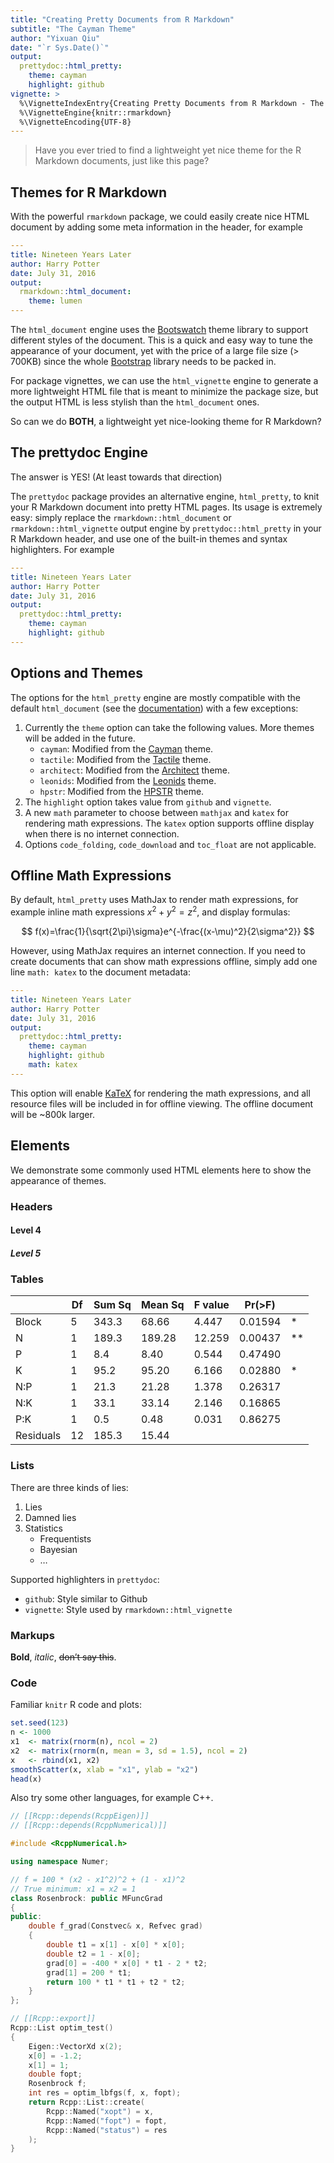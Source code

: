 ```yaml
---
title: "Creating Pretty Documents from R Markdown"
subtitle: "The Cayman Theme"
author: "Yixuan Qiu"
date: "`r Sys.Date()`"
output:
  prettydoc::html_pretty:
    theme: cayman
    highlight: github
vignette: >
  %\VignetteIndexEntry{Creating Pretty Documents from R Markdown - The Cayman Theme}
  %\VignetteEngine{knitr::rmarkdown}
  %\VignetteEncoding{UTF-8}
---
```


> Have you ever tried to find a lightweight yet nice theme for the R Markdown
documents, just like this page?

## Themes for R Markdown

With the powerful `rmarkdown` package, we could easily create nice HTML document
by adding some meta information in the header, for example

```yaml
---
title: Nineteen Years Later
author: Harry Potter
date: July 31, 2016
output:
  rmarkdown::html_document:
    theme: lumen
---
```

The `html_document` engine uses the [Bootswatch](https://bootswatch.com/)
theme library to support different styles of the document.
This is a quick and easy way to tune the appearance of your document, yet with
the price of a large file size (> 700KB) since the whole
[Bootstrap](https://getbootstrap.com/) library needs to be packed in.

For package vignettes, we can use the `html_vignette` engine to generate
a more lightweight HTML file that is meant to minimize the package size, but
the output HTML is less stylish than the `html_document` ones.

So can we do **BOTH**, a lightweight yet nice-looking theme for R Markdown?

## The prettydoc Engine

The answer is YES! (At least towards that direction)

The `prettydoc` package provides an alternative engine, `html_pretty`,
to knit your R Markdown document into pretty HTML pages.
Its usage is extremely easy: simply replace the
`rmarkdown::html_document` or `rmarkdown::html_vignette` output engine by
`prettydoc::html_pretty` in your R Markdown header, and use one of the built-in
themes and syntax highlighters. For example

```yaml
---
title: Nineteen Years Later
author: Harry Potter
date: July 31, 2016
output:
  prettydoc::html_pretty:
    theme: cayman
    highlight: github
---
```

## Options and Themes

The options for the `html_pretty` engine are mostly compatible with the default
`html_document`
(see the [documentation](https://bookdown.org/yihui/rmarkdown/html-document.html))
with a few exceptions:

1. Currently the `theme` option can take the following values. More themes will
be added in the future. 
    - `cayman`: Modified from the [Cayman](https://github.com/jasonlong/cayman-theme) theme.
    - `tactile`: Modified from the [Tactile](https://github.com/jasonlong/tactile-theme) theme.
    - `architect`: Modified from the [Architect](https://github.com/jasonlong/architect-theme) theme.
    - `leonids`: Modified from the [Leonids](https://github.com/renyuanz/leonids) theme.
    - `hpstr`: Modified from the [HPSTR](https://github.com/mmistakes/hpstr-jekyll-theme) theme.
2. The `highlight` option takes value from `github` and `vignette`.
3. A new `math` parameter to choose between `mathjax` and `katex` for rendering math expressions.
   The `katex` option supports offline display when there is no internet connection.
4. Options `code_folding`, `code_download` and `toc_float` are not applicable.

## Offline Math Expressions

By default, `html_pretty` uses MathJax to render math expressions, for example inline math
expressions $x^2 + y^2 = z^2$, and display formulas:

$$
f(x)=\frac{1}{\sqrt{2\pi}\sigma}e^{-\frac{(x-\mu)^2}{2\sigma^2}}
$$

However, using MathJax requires an internet connection. If you need to create documents that can
show math expressions offline, simply add one line `math: katex` to the document metadata:

```yaml
---
title: Nineteen Years Later
author: Harry Potter
date: July 31, 2016
output:
  prettydoc::html_pretty:
    theme: cayman
    highlight: github
    math: katex
---
```

This option will enable [KaTeX](https://katex.org/) for rendering the math expressions, and all
resource files will be included in for offline viewing. The offline document will be ~800k larger.

## Elements

We demonstrate some commonly used HTML elements here to show the appearance of themes.

### Headers

#### Level 4

##### Level 5


### Tables

|           | Df | Sum Sq | Mean Sq | F value | Pr(>F)  |    |
|-----------|----|--------|---------|---------|---------|----|
| Block     | 5  | 343.3  | 68.66   | 4.447   | 0.01594 | *  |
| N         | 1  | 189.3  | 189.28  | 12.259  | 0.00437 | ** |
| P         | 1  | 8.4    | 8.40    | 0.544   | 0.47490 |    |
| K         | 1  | 95.2   | 95.20   | 6.166   | 0.02880 | *  |
| N:P       | 1  | 21.3   | 21.28   | 1.378   | 0.26317 |    |
| N:K       | 1  | 33.1   | 33.14   | 2.146   | 0.16865 |    |
| P:K       | 1  | 0.5    | 0.48    | 0.031   | 0.86275 |    |
| Residuals | 12 | 185.3  | 15.44   |         |         |    |


### Lists

There are three kinds of lies:

1. Lies
2. Damned lies
3. Statistics
    - Frequentists
    - Bayesian
    - ...

Supported highlighters in `prettydoc`:

- `github`: Style similar to Github
- `vignette`: Style used by `rmarkdown::html_vignette`


### Markups

**Bold**, *italic*, <del>don't say this</del>.


### Code

Familiar `knitr` R code and plots:

```r
set.seed(123)
n <- 1000
x1  <- matrix(rnorm(n), ncol = 2)
x2  <- matrix(rnorm(n, mean = 3, sd = 1.5), ncol = 2)
x   <- rbind(x1, x2)
smoothScatter(x, xlab = "x1", ylab = "x2")
head(x)
```

Also try some other languages, for example C++.

```cpp
// [[Rcpp::depends(RcppEigen)]]
// [[Rcpp::depends(RcppNumerical)]]

#include <RcppNumerical.h>

using namespace Numer;

// f = 100 * (x2 - x1^2)^2 + (1 - x1)^2
// True minimum: x1 = x2 = 1
class Rosenbrock: public MFuncGrad
{
public:
    double f_grad(Constvec& x, Refvec grad)
    {
        double t1 = x[1] - x[0] * x[0];
        double t2 = 1 - x[0];
        grad[0] = -400 * x[0] * t1 - 2 * t2;
        grad[1] = 200 * t1;
        return 100 * t1 * t1 + t2 * t2;
    }
};

// [[Rcpp::export]]
Rcpp::List optim_test()
{
    Eigen::VectorXd x(2);
    x[0] = -1.2;
    x[1] = 1;
    double fopt;
    Rosenbrock f;
    int res = optim_lbfgs(f, x, fopt);
    return Rcpp::List::create(
        Rcpp::Named("xopt") = x,
        Rcpp::Named("fopt") = fopt,
        Rcpp::Named("status") = res
    );
}
```
